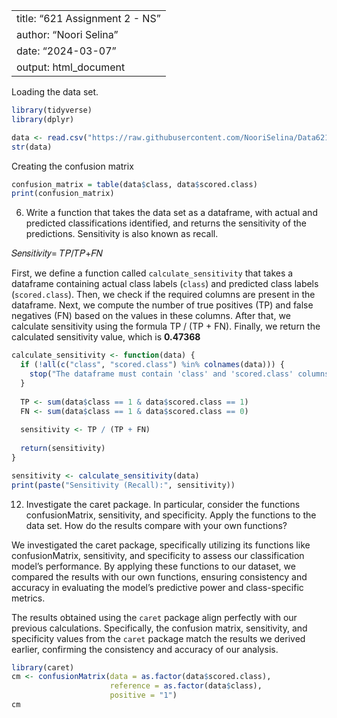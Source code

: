 
---
title: "621 Assignment 2 - NS"
author: "Noori Selina"
date: "2024-03-07"
output: html_document
---

Loading the data set. 
```r
library(tidyverse)
library(dplyr)

data <- read.csv("https://raw.githubusercontent.com/NooriSelina/Data621/main/classification-output-data.csv")
str(data)
```
Creating the confusion matrix

```r
confusion_matrix = table(data$class, data$scored.class)
print(confusion_matrix)
```

6. Write a function that takes the data set as a dataframe, with actual and predicted classifications identified, and returns the sensitivity of the predictions. Sensitivity is also known as recall.

𝑆𝑒𝑛𝑠𝑖𝑡𝑖𝑣𝑖𝑡𝑦= 𝑇𝑃/𝑇𝑃+𝐹𝑁


First, we define a function called `calculate_sensitivity` that takes a dataframe containing actual class labels (`class`) and predicted class labels (`scored.class`). Then, we check if the required columns are present in the dataframe. Next, we compute the number of true positives (TP) and false negatives (FN) based on the values in these columns. After that, we calculate sensitivity using the formula TP / (TP + FN). Finally, we return the calculated sensitivity value, which is **0.47368**

```r
calculate_sensitivity <- function(data) {
  if (!all(c("class", "scored.class") %in% colnames(data))) {
    stop("The dataframe must contain 'class' and 'scored.class' columns.")
  }
  
  TP <- sum(data$class == 1 & data$scored.class == 1)
  FN <- sum(data$class == 1 & data$scored.class == 0)
  
  sensitivity <- TP / (TP + FN)
  
  return(sensitivity)
}

sensitivity <- calculate_sensitivity(data)
print(paste("Sensitivity (Recall):", sensitivity))
```

12. Investigate the caret package. In particular, consider the functions confusionMatrix, sensitivity, and specificity. Apply the functions to the data set. How do the results compare with your own functions?

We investigated the caret package, specifically utilizing its functions like confusionMatrix, sensitivity, and specificity to assess our classification model's performance. By applying these functions to our dataset, we compared the results with our own functions, ensuring consistency and accuracy in evaluating the model's predictive power and class-specific metrics.

The results obtained using the `caret` package align perfectly with our previous calculations. Specifically, the confusion matrix, sensitivity, and specificity values from the `caret` package match the results we derived earlier, confirming the consistency and accuracy of our analysis.
```r
library(caret)
cm <- confusionMatrix(data = as.factor(data$scored.class), 
                      reference = as.factor(data$class), 
                      positive = "1")
cm
```


